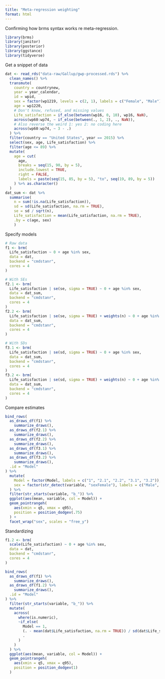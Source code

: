 ```yaml
---
title: "Meta-regression weighting"
format: html
---
```


Confirming how brms syntax works re meta-regression.

```r
library(brms)
library(janitor)
library(posterior)
library(ggstance)
library(tidyverse)
```

Get a snippet of data

```r
dat <- read_rds("data-raw/Gallup/gwp-processed.rds") %>%
  clean_names() %>%
  transmute(
    country = countrynew,
    year = year_calendar,
    id = wpid,
    sex = factor(wp1219, levels = c(2, 1), labels = c("Female", "Male")),
    age = wp1220,
    # Don't know, refused, and missing values
    Life_satisfaction = if_else(between(wp16, 0, 10), wp16, NaN),
    across(wp60:wp74, ~ if_else(between(., 1, 2), ., NaN)),
    # Also reverse the weird 1: yes 2: no coding here
    across(wp60:wp74, ~ 3 - .)
  ) %>% 
  filter(country == "United States", year == 2015) %>% 
  select(sex, age, Life_satisfaction) %>% 
  filter(age <= 89) %>% 
  mutate(
    age = cut(
      age,
      breaks = seq(15, 90, by = 5),
      include.lowest = TRUE,
      right = FALSE,
      labels = paste(seq(15, 85, by = 5), "to", seq(19, 89, by = 5))
    ) %>% as.character()
  )
dat_sum <- dat %>% 
  summarise(
    n = sum(!is.na(Life_satisfaction)),
    sd = sd(Life_satisfaction, na.rm = TRUE),
    se = sd / sqrt(n),
    Life_satisfaction = mean(Life_satisfaction, na.rm = TRUE), 
    .by = c(age, sex)
    )
```

Specify models

```r
# Raw data
f1 <- brm(
  Life_satisfaction ~ 0 + age %in% sex,
  data = dat,
  backend = "cmdstanr",
  cores = 4
)

# With SEs
f2.1 <- brm(
  Life_satisfaction | se(se, sigma = TRUE) ~ 0 + age %in% sex,
  data = dat_sum,
  backend = "cmdstanr",
  cores = 4
)
f2.2 <- brm(
  Life_satisfaction | se(se, sigma = TRUE) + weights(n) ~ 0 + age %in% sex,
  data = dat_sum,
  backend = "cmdstanr",
  cores = 4
)

# With SDs
f3.1 <- brm(
  Life_satisfaction | se(sd, sigma = TRUE) ~ 0 + age %in% sex,
  data = dat_sum,
  backend = "cmdstanr",
  cores = 4
)
f3.2 <- brm(
  Life_satisfaction | se(sd, sigma = TRUE) + weights(n) ~ 0 + age %in% sex,
  data = dat_sum,
  backend = "cmdstanr",
  cores = 4
)
```

Compare estimates

```r
bind_rows(
  as_draws_df(f1) %>% 
    summarize_draws(),
  as_draws_df(f2.1) %>% 
    summarize_draws(),
  as_draws_df(f2.2) %>% 
    summarize_draws(),
  as_draws_df(f3.1) %>% 
    summarize_draws(),
  as_draws_df(f3.2) %>% 
    summarize_draws(),
  .id = "Model"
) %>% 
  mutate(
    Model = factor(Model, labels = c("1", "2.1", "2.2", "3.1", "3.2")),
    sex = factor(str_detect(variable, "sexFemale"), labels = c("Male", "Female"))
  ) %>% 
  filter(str_starts(variable, "b_")) %>% 
  ggplot(aes(mean, variable, col = Model)) +
  geom_pointrangeh(
    aes(xmin = q5, xmax = q95),
    position = position_dodgev(.75)
  ) +
  facet_wrap("sex", scales = "free_y")
```

Standardizing

```r
f1.2 <- brm(
  scale(Life_satisfaction) ~ 0 + age %in% sex,
  data = dat,
  backend = "cmdstanr",
  cores = 4
)
```

```r
bind_rows(
  as_draws_df(f1) %>% 
    summarize_draws(),
  as_draws_df(f1.2) %>% 
    summarize_draws(),
  .id = "Model"
) %>% 
  filter(str_starts(variable, "b_")) %>% 
  mutate(
    across(
      where(is.numeric), 
      ~if_else(
        Model == 1, 
        (. - mean(dat$Life_satisfaction, na.rm = TRUE)) / sd(dat$Life_satisfaction, na.rm = TRUE), 
        .
      )
    )
  ) %>% 
  ggplot(aes(mean, variable, col = Model)) +
  geom_pointrangeh(
    aes(xmin = q5, xmax = q95),
    position = position_dodgev(1)
  )
```

